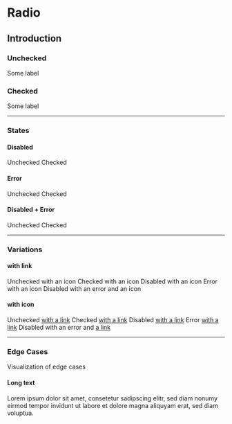 
# Radio

## Introduction

### Unchecked

<Example noTheme={true} className="sg-example">
  <React.Fragment>
    <p-radio name="some-name" value="some-value">Some label</p-radio>
  </React.Fragment>
</Example>

### Checked

<Example noTheme={true} className="sg-example">
  <React.Fragment>
    <p-radio name="some-name" value="some-value" checked="true">Some label</p-radio>
  </React.Fragment>
</Example>

---

### States

#### Disabled

<Example noTheme={true} className="sg-example">
  <React.Fragment>
    <p-radio name="some-name" value="some-value" disabled="true">Unchecked</p-radio>
    <p-radio name="some-name" value="some-value" disabled="true" checked="true">Checked</p-radio>
  </React.Fragment>
</Example>

#### Error

<Example noTheme={true} className="sg-example">
  <React.Fragment>
    <p-radio name="some-name" value="some-value" error="true">Unchecked</p-radio>
    <p-radio name="some-name" value="some-value" error="true" checked="true">Checked</p-radio>
  </React.Fragment>
</Example>

#### Disabled + Error

<Example noTheme={true} className="sg-example">
  <React.Fragment>
    <p-radio name="some-name" value="some-value" disabled="true" error="true">Unchecked</p-radio>
    <p-radio name="some-name" value="some-value" disabled="true" error="true" checked="true">Checked</p-radio>
  </React.Fragment>
</Example>

---

### Variations

#### with link

<Example noTheme={true} className="sg-example">
  <React.Fragment>
    <p-radio name="some-name" value="some-value">
      Unchecked <p-icon source="porsche-driving-experience"></p-icon> with an icon
    </p-radio>
    <p-radio name="some-name" value="some-value" checked="true">
      Checked <p-icon source="porsche-driving-experience"></p-icon> with an icon
    </p-radio>
    <p-radio name="some-name" value="some-value" disabled="true">
      Disabled <p-icon source="porsche-driving-experience"></p-icon> with an icon
    </p-radio>
    <p-radio name="some-name" value="some-value" error="true">
      Error <p-icon source="porsche-driving-experience"></p-icon> with an icon
    </p-radio>
    <p-radio name="some-name" value="some-value" disabled="true" error="true">
      Disabled with an error and <p-icon source="porsche-driving-experience"></p-icon> an icon
    </p-radio>
  </React.Fragment>
</Example>

#### with icon

<Example noTheme={true} className="sg-example">
  <React.Fragment>
    <p-radio name="some-name" value="some-value">
      Unchecked <a href="#">with a link</a>
    </p-radio>
    <p-radio name="some-name" value="some-value" checked="true">
      Checked <a href="#">with a link</a>
    </p-radio>
    <p-radio name="some-name" value="some-value" disabled="true">
      Disabled <a href="#">with a link</a>
    </p-radio>
    <p-radio name="some-name" value="some-value" error="true">
      Error <a href="#">with a link</a>
    </p-radio>
    <p-radio name="some-name" value="some-value" disabled="true" error="true">
      Disabled with an error and <a href="#">a link</a>
    </p-radio>
  </React.Fragment>
</Example>

---

### Edge Cases

Visualization of edge cases

#### Long text

<Example noTheme={true} className="sg-example">
  <React.Fragment>
    <div style={{"max-width": "320px"}}>
      <p-radio name="some-name" value="some-value">Lorem ipsum dolor sit amet, consetetur sadipscing elitr, sed diam nonumy eirmod tempor invidunt ut labore et dolore magna aliquyam erat, sed diam voluptua.</p-radio>
    </div>
  </React.Fragment>
</Example>
